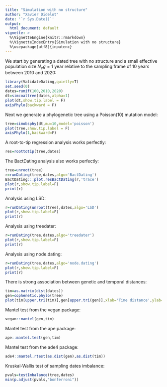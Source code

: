 ```yaml
---
title: "Simulation with no structure"
author: "Xavier Didelot"
date: '`r Sys.Date()`'
output:
  html_document: default
vignette: >
  %\VignetteEngine{knitr::rmarkdown}
  %\VignetteIndexEntry{Simulation with no structure}
  %\usepackage[utf8]{inputenc}
---
```


We start by generating a dated tree with no structure and a small effective population size 
$N_e g=1$ year relative to the sampling frame of 10 years between 2010 and 2020:

```r
library(ValidateDating,quietly=T)
set.seed(0)
dates=runif(100,2010,2020)
dt=simcoaltree(dates,alpha=1)
plot(dt,show.tip.label = F)
axisPhylo(backward = F)
```

Next we generate a phylogenetic tree using a Poisson(10) mutation model:
```r
tree=simobsphy(dt,mu=10,model='poisson')
plot(tree,show.tip.label = F)
axisPhylo(1,backward=F)
```

A root-to-tip regression analysis works perfectly:

```r
res=roottotip(tree,dates)
```

The BactDating analysis also works perfectly:

```r
tree=unroot(tree)
r=runDating(tree,dates,algo='BactDating')
BactDating:::plot.resBactDating(r,'trace')
plot(r,show.tip.label=F)
print(r)
```

Analysis using LSD:
```r
r=runDating(unroot(tree),dates,algo='LSD')
plot(r,show.tip.label=F)
print(r)
```

Analysis using treedater:

```r
r=runDating(tree,dates,algo='treedater')
plot(r,show.tip.label=F)
print(r)
```

Analysis using node.dating:
```r
r=runDating(tree,dates,algo='node.dating')
plot(r,show.tip.label=F)
print(r)
```

There is strong association between genetic and temporal distances:

```r
tim=as.matrix(dist(dates))
gen=cophenetic.phylo(tree)
plot(tim[upper.tri(tim)],gen[upper.tri(gen)],xlab='Time distance',ylab='Genetic distance')
```

Mantel test from the vegan package:
```r
vegan::mantel(gen,tim)
```

Mantel test from the ape package:
```r
ape::mantel.test(gen,tim)
```

Mantel test from the ade4 package:
```r
ade4::mantel.rtest(as.dist(gen),as.dist(tim))
```

Kruskal-Wallis test of sampling dates imbalance:
```r
pvals=testImbalance(tree,dates)
min(p.adjust(pvals,"bonferroni"))
```
